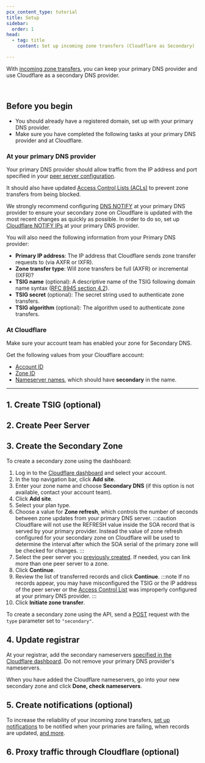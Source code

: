 ```yaml
---
pcx_content_type: tutorial
title: Setup
sidebar:
  order: 1
head:
  - tag: title
    content: Set up incoming zone transfers (Cloudflare as Secondary)

---
```



With [incoming zone transfers](/dns/zone-setups/zone-transfers/cloudflare-as-secondary/), you can keep your primary DNS provider and use Cloudflare as a secondary DNS provider.

<Render file="secondary-dns-override" /> <br />

## Before you begin

* You should already have a registered domain, set up with your primary DNS provider.
* Make sure you have completed the following tasks at your primary DNS provider and at Cloudflare.

### At your primary DNS provider

Your primary DNS provider should allow traffic from the IP address and port specified in your [peer server configuration](#2-create-peer-server).

It should also have updated [Access Control Lists (ACLs)](/dns/zone-setups/zone-transfers/access-control-lists/cloudflare-ip-addresses/#cloudflare-as-secondary) to prevent zone transfers from being blocked.

We strongly recommend configuring [DNS NOTIFY](https://datatracker.ietf.org/doc/html/rfc1996) at your primary DNS provider to ensure your secondary zone on Cloudflare is updated with the most recent changes as quickly as possible. In order to do so, set up [Cloudflare NOTIFY IPs](/dns/zone-setups/zone-transfers/access-control-lists/cloudflare-ip-addresses/#notify-ips) at your primary DNS provider.

You will also need the following information from your Primary DNS provider:

* **Primary IP address**: The IP address that Cloudflare sends zone transfer requests to (via AXFR or IXFR).
* **Zone transfer type**: Will zone transfers be full (AXFR) or incremental (IXFR)?
* **TSIG name** (optional): A descriptive name of the TSIG following domain name syntax ([RFC 8945 section 4.2](https://datatracker.ietf.org/doc/html/rfc8945#section-4.2)). <Render file="tsig-name-match" />
* **TSIG secret** (optional): The secret string used to authenticate zone transfers.
* **TSIG algorithm** (optional): The algorithm used to authenticate zone transfers.

### At Cloudflare

Make sure your account team has enabled your zone for Secondary DNS.

Get the following values from your Cloudflare account:

* [Account ID](/fundamentals/setup/find-account-and-zone-ids/)
* [Zone ID](/fundamentals/setup/find-account-and-zone-ids/)
* [Nameserver names](/dns/zone-setups/full-setup/setup/#get-nameserver-names), which should have **secondary** in the name.

***

## 1. Create TSIG (optional)

<Render file="tsig-definition" />

<Tabs> <TabItem label="Dashboard">

<Render file="tsig-create-dash" />

</TabItem> <TabItem label="API">

<Render file="tsig-create-api" />

</TabItem> </Tabs>

## 2. Create Peer Server

<Render file="create-peer-server" />

## 3. Create the Secondary Zone

<Tabs> <TabItem label="Dashboard">

To create a secondary zone using the dashboard:

1. Log in to the [Cloudflare dashboard](https://dash.cloudflare.com/login) and select your account.
2. In the top navigation bar, click **Add site**.
3. Enter your zone name and choose **Secondary DNS** (if this option is not available, contact your account team).
4. Click **Add site**.
5. Select your plan type.
6. Choose a value for **Zone refresh**, which controls the number of seconds between zone updates from your primary DNS server. :::caution
   Cloudflare will not use the REFRESH value inside the SOA record that is served by your primary provider. Instead the value of zone refresh configured for your secondary zone on Cloudflare will be used to determine the interval after which the SOA serial of the primary zone will be checked for changes. 
   :::
7. Select the peer server you [previously created](#2-create-peer-server). If needed, you can link more than one peer server to a zone.
8. Click **Continue**.
9. Review the list of transferred records and click **Continue**. :::note
   &#x20;If no records appear, you may have misconfigured the TSIG or the IP address of the peer server or the [Access Control List](/dns/zone-setups/zone-transfers/access-control-lists/cloudflare-ip-addresses/#cloudflare-as-secondary) was improperly configured at your primary DNS provider. 
   :::
10. Click **Initiate zone transfer**.

</TabItem> <TabItem label="API">

To create a secondary zone using the API, send a [POST](/api/operations/secondary-dns-\(-secondary-zone\)-create-secondary-zone-configuration) request with the `type` parameter set to `"secondary"`.

</TabItem> </Tabs>

## 4. Update registrar

At your registrar, add the secondary nameservers [specified in the Cloudflare dashboard](/dns/zone-setups/full-setup/setup/#get-nameserver-names). Do not remove your primary DNS provider's nameservers.

When you have added the Cloudflare nameservers, go into your new secondary zone and click **Done, check nameservers**.

## 5. Create notifications (optional)

To increase the reliability of your incoming zone transfers, [set up notifications](/notifications/get-started/#create-a-notification) to be notified when your primaries are failing, when records are updated, [and more](/notifications/notification-available/#dns).

## 6. Proxy traffic through Cloudflare (optional)

<Render file="secondary-dns-override" />
